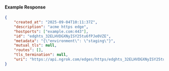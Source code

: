 #### Example Response

```json
{
	"created_at": "2025-09-04T10:11:37Z",
	"description": "acme https edge",
	"hostports": ["example.com:443"],
	"id": "edghts_32ELHVDGXNyISY25tu6fPJe0VZE",
	"metadata": "{\"environment\": \"staging\"}",
	"mutual_tls": null,
	"routes": [],
	"tls_termination": null,
	"uri": "https://api.ngrok.com/edges/https/edghts_32ELHVDGXNyISY25tu6fPJe0VZE"
}
```
